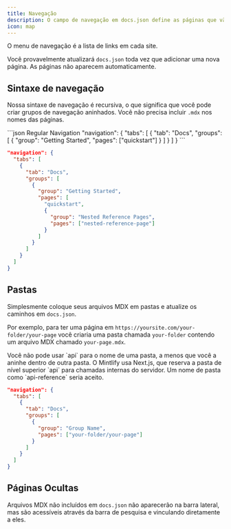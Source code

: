 ```yaml
---
title: Navegação
description: O campo de navegação em docs.json define as páginas que vão no menu de navegação
icon: map
---
```


O menu de navegação é a lista de links em cada site.

Você provavelmente atualizará `docs.json` toda vez que adicionar uma nova página. As páginas não aparecem automaticamente.

## Sintaxe de navegação

Nossa sintaxe de navegação é recursiva, o que significa que você pode criar grupos de navegação aninhados. Você não precisa incluir `.mdx` nos nomes das páginas.

<CodeGroup>
  ```json Regular Navigation
  "navigation": {
    "tabs": [
      {
        "tab": "Docs",
        "groups": [
          {
            "group": "Getting Started",
            "pages": ["quickstart"]
          }
        ]
      }
    ]
  }
  ```

  ```json Nested Navigation
  "navigation": {
    "tabs": [
      {
        "tab": "Docs",
        "groups": [
          {
            "group": "Getting Started",
            "pages": [
              "quickstart",
              {
                "group": "Nested Reference Pages",
                "pages": ["nested-reference-page"]
              }
            ]
          }
        ]
      }
    ]
  }
  ```
</CodeGroup>

## Pastas

Simplesmente coloque seus arquivos MDX em pastas e atualize os caminhos em `docs.json`.

Por exemplo, para ter uma página em `https://yoursite.com/your-folder/your-page` você criaria uma pasta chamada `your-folder` contendo um arquivo MDX chamado `your-page.mdx`.

<Warning>
  Você não pode usar `api` para o nome de uma pasta, a menos que você a aninhe dentro de outra pasta. O Mintlify usa Next.js, que reserva a pasta de nível superior `api` para chamadas internas do servidor. Um nome de pasta como `api-reference` seria aceito.
</Warning>

```json Navigation With Folder
"navigation": {
  "tabs": [
    {
      "tab": "Docs",
      "groups": [
        {
          "group": "Group Name",
          "pages": ["your-folder/your-page"]
        }
      ]
    }
  ]
}
```

## Páginas Ocultas

Arquivos MDX não incluídos em `docs.json` não aparecerão na barra lateral, mas são acessíveis através da barra de pesquisa e vinculando diretamente a eles.
